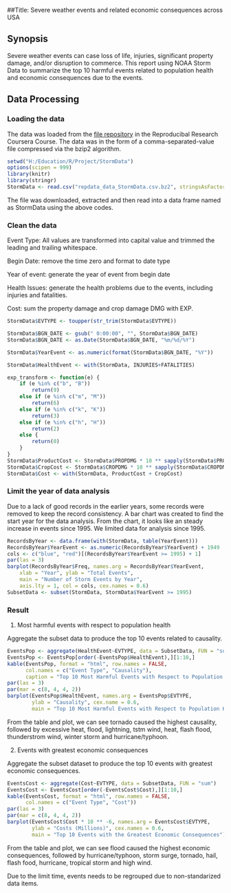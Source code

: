 ##Title: Severe weather events and related economic consequences across USA


## Synopsis
Severe weather events can case loss of life, injuries, significant property damage, and/or disruption to commerce. This report using NOAA Storm Data to summarize the top 10 harmful events related to population health and economic consequences due to the events.


## Data Processing
### Loading the data
The data was loaded from the [file repository](https://d396qusza40orc.cloudfront.net/repdata%2Fdata%2FStormData.csv.bz2) in the Reproducibal Research Coursera Course. The data was in the form of a comma-separated-value file compressed via the bzip2 algorithm.


```r
setwd("H:/Education/R/Project/StormData")
options(scipen = 999)  
library(knitr)
library(stringr)
StormData <- read.csv("repdata_data_StormData.csv.bz2", stringsAsFactor = FALSE)
```


The file was downloaded, extracted and then read into a data frame named as StormData using the above codes.

### Clean the data 
Event Type: All values are transformed into capital value and trimmed the leading and trailing whitespace.


Begin Date: remove the time zero and format to date type


Year of event: generate the year of event from begin date


Health Issues: generate the health problems due to the events, including injuries and fatalities. 


Cost: sum the property damage and crop damage DMG with EXP.


```r
StormData$EVTYPE <- toupper(str_trim(StormData$EVTYPE))

StormData$BGN_DATE <- gsub(" 0:00:00", "", StormData$BGN_DATE)
StormData$BGN_DATE <- as.Date(StormData$BGN_DATE, "%m/%d/%Y")

StormData$YearEvent <- as.numeric(format(StormData$BGN_DATE, "%Y"))

StormData$HealthEvent <- with(StormData, INJURIES+FATALITIES)

exp_transform <- function(e) {
    if (e %in% c("b", "B"))
        return(9)
    else if (e %in% c("m", "M"))
        return(6)
    else if (e %in% c("k", "K"))
        return(3)
    else if (e %in% c("h", "H"))
        return(2)
    else {
        return(0)
    }
} 
StormData$ProductCost <- StormData$PROPDMG * 10 ** sapply(StormData$PROPDMGEXP, FUN = exp_transform)
StormData$CropCost <- StormData$CROPDMG * 10 ** sapply(StormData$CROPDMGEXP, FUN = exp_transform)
StormData$Cost <- with(StormData, ProductCost + CropCost)
```

### Limit the year of data analysis


Due to a lack of good records in the earlier years, some records were removed to keep the record consistency. A bar chart was created to find the start year for the data analysis.
From the chart, it looks like an steady increase in events since 1995. We limited data for analysis since 1995.


```r
RecordsByYear <- data.frame(with(StormData, table(YearEvent)))
RecordsByYear$YearEvent <- as.numeric(RecordsByYear$YearEvent) + 1949
cols <- c("blue", "red")[(RecordsByYear$YearEvent >= 1995) + 1]
par(las = 3)
barplot(RecordsByYear$Freq, names.arg = RecordsByYear$YearEvent, 
    xlab = "Year", ylab = "Total Events",
    main = "Number of Storm Events by Year", 
    axis.lty = 1, col = cols, cex.names = 0.6)
SubsetData <- subset(StormData, StormData$YearEvent >= 1995)
```

### Result
1. Most harmful events with respect to population health


Aggregate the subset data to produce the top 10 events related to causality.



```r
EventsPop <- aggregate(HealthEvent~EVTYPE, data = SubsetData, FUN = "sum")
EventsPop <- EventsPop[order(-EventsPop$HealthEvent),][1:10,]
kable(EventsPop, format = "html", row.names = FALSE, 
      col.names = c("Event Type", "Causality"),
      caption = "Top 10 Most Harmful Events with Respect to Population Health")
par(las = 3)
par(mar = c(8, 4, 4, 2))
barplot(EventsPop$HealthEvent, names.arg = EventsPop$EVTYPE,
        ylab = "Causality", cex.name = 0.6,
        main = "Top 10 Most Harmful Events with Respect to Population Health")
```


From the table and plot, we can see tornado caused the highest causality, followed by excessive heat, flood, lightning, tstm wind, heat, flash flood, thunderstrom wind, winter storm and hurricane/typhoon.


2. Events with greatest economic consequences


Aggregate the subset dataset to produce the top 10 events with greatest economic consequences.


```r
EventsCost <- aggregate(Cost~EVTYPE, data = SubsetData, FUN = "sum")
EventsCost <- EventsCost[order(-EventsCost$Cost),][1:10,]
kable(EventsCost, format = "html", row.names = FALSE, 
      col.names = c("Event Type", "Cost"))
par(las = 3)
par(mar = c(8, 4, 4, 2))
barplot(EventsCost$Cost * 10 ** -6, names.arg = EventsCost$EVTYPE,
        ylab = "Costs (Millions)", cex.names = 0.6,
        main = "Top 10 Events with the Greatest Economic Consequences")
```


From the table and plot, we can see flood caused the highest economic consequences, followed by hurricane/typhoon, storm surge, tornado, hail, flash food, hurricane, tropical storm and high wind.


Due to the limit time, events needs to be regrouped due to non-standarized data items.

